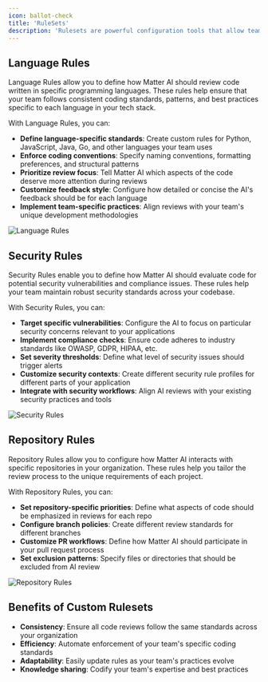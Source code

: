 ```yaml
---
icon: ballot-check
title: 'RuleSets'
description: 'Rulesets are powerful configuration tools that allow teams to precisely define how they want Matter AI to perform code reviews. By customizing rulesets, teams can ensure that AI-powered reviews align perfectly with their specific standards, practices, and requirements.'
---
```


## Language Rules

Language Rules allow you to define how Matter AI should review code written in specific programming languages. These rules help ensure that your team follows consistent coding standards, patterns, and best practices specific to each language in your tech stack.

With Language Rules, you can:

- **Define language-specific standards**: Create custom rules for Python, JavaScript, Java, Go, and other languages your team uses
- **Enforce coding conventions**: Specify naming conventions, formatting preferences, and structural patterns
- **Prioritize review focus**: Tell Matter AI which aspects of the code deserve more attention during reviews
- **Customize feedback style**: Configure how detailed or concise the AI's feedback should be for each language
- **Implement team-specific practices**: Align reviews with your team's unique development methodologies

<Frame>
<img src="/images/enterprise/language-rules.png" alt="Language Rules" />
</Frame>

## Security Rules

Security Rules enable you to define how Matter AI should evaluate code for potential security vulnerabilities and compliance issues. These rules help your team maintain robust security standards across your codebase.

With Security Rules, you can:

- **Target specific vulnerabilities**: Configure the AI to focus on particular security concerns relevant to your applications
- **Implement compliance checks**: Ensure code adheres to industry standards like OWASP, GDPR, HIPAA, etc.
- **Set severity thresholds**: Define what level of security issues should trigger alerts
- **Customize security contexts**: Create different security rule profiles for different parts of your application
- **Integrate with security workflows**: Align AI reviews with your existing security practices and tools

<Frame>
<img src="/images/enterprise/security-rules.png" alt="Security Rules" />
</Frame>

## Repository Rules

Repository Rules allow you to configure how Matter AI interacts with specific repositories in your organization. These rules help you tailor the review process to the unique requirements of each project.

With Repository Rules, you can:

- **Set repository-specific priorities**: Define what aspects of code should be emphasized in reviews for each repo
- **Configure branch policies**: Create different review standards for different branches
- **Customize PR workflows**: Define how Matter AI should participate in your pull request process
- **Set exclusion patterns**: Specify files or directories that should be excluded from AI review

<Frame>
<img src="/images/enterprise/repository-rules.png" alt="Repository Rules" />
</Frame>

## Benefits of Custom Rulesets

- **Consistency**: Ensure all code reviews follow the same standards across your organization
- **Efficiency**: Automate enforcement of your team's specific coding standards
- **Adaptability**: Easily update rules as your team's practices evolve
- **Knowledge sharing**: Codify your team's expertise and best practices